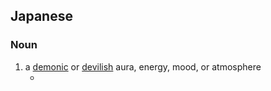 ==Japanese==
{{ja-kanjitab|ま|き|yomi=o}}

===Noun===
{{ja-noun|まき|kyu=魔氣}}

# a [[demonic]] or [[devilish]] aura, energy, mood, or atmosphere
#* {{seeCites}}